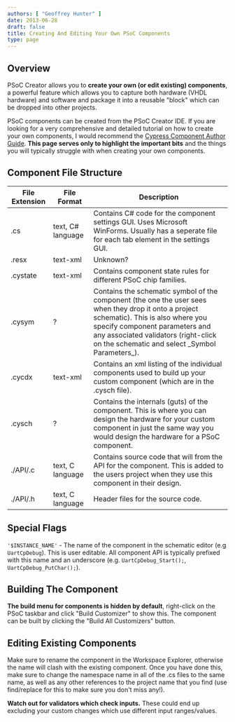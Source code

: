 ```yaml
---
authors: [ "Geoffrey Hunter" ]
date: 2013-06-28
draft: false
title: Creating And Editing Your Own PSoC Components
type: page
---
```


## Overview

PSoC Creator allows you to **create your own (or edit existing) components**, a powerful feature which allows you to capture both hardware (VHDL hardware) and software and package it into a reusable "block" which can be dropped into other projects.

PSoC components can be created from the PSoC Creator IDE. If you are looking for a very comprehensive and detailed tutorial on how to create your own components, I would recommend the [Cypress Component Author Guide](http://www.cypress.com/?docID=27377). **This page serves only to highlight the important bits** and the things you will typically struggle with when creating your own components.

## Component File Structure

<table>
    <thead>
        <tr>    
            <th>File Extension</th>
            <th>File Format</th>
            <th>Description</th>
        </tr>
    </thead>
<tbody>
<tr >
<td >.cs</td>
<td >text, C# language</td>
<td >Contains C# code for the component settings GUI. Uses Microsoft WinForms. Usually has a seperate file for each tab element in the settings GUI.</td>
</tr>
<tr >
<td >.resx </td>
<td >text-xml</td>
<td >Unknown?</td>
</tr>
<tr >
<td >.cystate </td>
<td >text-xml</td>
<td >Contains component state rules for different PSoC chip families.</td>
</tr>
<tr >
<td >.cysym </td>
<td >?</td>
<td >Contains the schematic symbol of the component (the one the user sees when they drop it onto a project schematic). This is also where you specify component parameters and any associated validators (right-click on the schematic and select _Symbol Parameters_).</td>
</tr>
<tr >
<td >.cycdx </td>
<td >text-xml</td>
<td >Contains an xml listing of the individual components used to build up your custom component (which are in the .cysch file).</td>
</tr>
<tr >
<td >.cysch </td>
<td >?</td>
<td >Contains the internals (guts) of the component. This is where you can design the hardware for your custom component in just the same way you would design the hardware for a PSoC component.</td>
</tr>
<tr >
<td >./API/.c </td>
<td >text, C language</td>
<td >Contains source code that will from the API for the component. This is added to the users project when they use this component in their design.</td>
</tr>
<tr >
<td >./API/.h </td>
<td >text, C language</td>
<td >Header files for the source code.</td>
</tr>
</tbody>
</table>

## Special Flags

`'$INSTANCE_NAME'` - The name of the component in the schematic editor (e.g `UartCpDebug`). This is user editable. All component API is typically prefixed with this name and an underscore (e.g. `UartCpDebug_Start();`, `UartCpDebug_PutChar();`).

## Building The Component

**The build menu for components is hidden by default**, right-click on the PSoC taskbar and click "Build Customizer" to show this. The component can be built by clicking the "Build All Customizers" button.

## Editing Existing Components

Make sure to rename the component in the Workspace Explorer, otherwise the name will clash with the existing component. Once you have done this, make sure to change the namespace name in all of the .cs files to the same name, as well as any other references to the project name that you find (use find/replace for this to make sure you don't miss any!).

**Watch out for validators which check inputs.** These could end up excluding your custom changes which use different input ranges/values.
